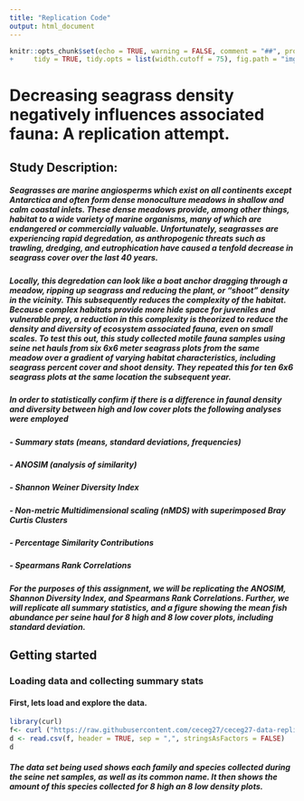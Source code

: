 ```yaml
---
title: "Replication Code"
output: html_document
---
```


```r
knitr::opts_chunk$set(echo = TRUE, warning = FALSE, comment = "##", prompt = TRUE,
+     tidy = TRUE, tidy.opts = list(width.cutoff = 75), fig.path = "img/")
```

# Decreasing seagrass density negatively influences associated fauna: A replication attempt.

## Study Description:

##### Seagrasses are marine angiosperms which exist on all continents except Antarctica and often form dense monoculture meadows in shallow and calm coastal inlets. These dense meadows provide, among other things, habitat to a wide variety of marine organisms, many of which are endangered or commercially valuable. Unfortunately, seagrasses are experiencing rapid degredation, as anthropogenic threats such as trawling, dredging, and eutrophication have caused a tenfold decrease in seagrass cover over the last 40 years.

##### Locally, this degredation can look like a boat anchor dragging through a meadow, ripping up seagrass and reducing the plant, or "shoot" density in the vicinity. This subsequently reduces the complexity of the habitat. Because complex habitats provide more hide space for juveniles and vulnerable prey, a reduction in this complexity is theorized to reduce the density and diversity of ecosystem associated fauna, even on small scales. To test this out, this study collected motile fauna samples using seine net hauls from six 6x6 meter seagrass plots from the same meadow over a gradient of varying habitat characteristics, including seagrass percent cover and shoot density. They repeated this for ten 6x6 seagrass plots at the same location the subsequent year.

##### In order to statistically confirm if there is a difference in faunal density and diversity between high and low cover plots the following analyses were employed

##### - Summary stats (means, standard deviations, frequencies)

##### - ANOSIM (analysis of similarity)

##### - Shannon Weiner Diversity Index

##### - Non-metric Multidimensional scaling (nMDS) with superimposed Bray Curtis Clusters

##### - Percentage Similarity Contributions

##### - Spearmans Rank Correlations

##### For the purposes of this assignment, we will be replicating the ANOSIM, Shannon Diversity Index, and Spearmans Rank Correlations. Further, we will replicate all summary statistics, and a figure showing the mean fish abundance per seine haul for 8 high and 8 low cover plots, including standard deviation.

## Getting started

### Loading data and collecting summary stats

#### First, lets load and explore the data.

```r
library(curl)
f<- curl ("https://raw.githubusercontent.com/ceceg27/ceceg27-data-replication-assignment/main/ceceg27_rawdata.csv")
d <- read.csv(f, header = TRUE, sep = ",", stringsAsFactors = FALSE)
d
```

##### The data set being used shows each family and species collected during the seine net samples, as well as its common name. It then shows the amount of this species collected for 8 high an 8 low density plots.

